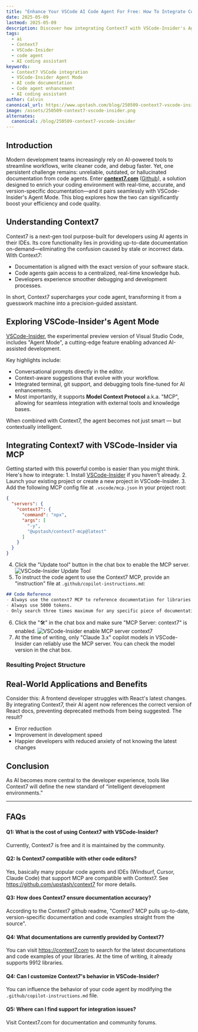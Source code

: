 ```yaml
---
title: "Enhance Your VSCode AI Code Agent For Free: How To Integrate Context7 With VSCode"
date: 2025-05-09
lastmod: 2025-05-09
description: Discover how integrating Context7 with VSCode-Insider's Agent Mode revolutionizes coding by providing real-time, accurate documentation, reducing errors, and enhancing productivity.
tags:
  - ai
  - Context7
  - VSCode-Insider
  - code agent
  - AI coding assistant
keywords:
  - Context7 VSCode integration
  - VSCode-Insider Agent Mode
  - AI code documentation
  - Code agent enhancement
  - AI coding assistant
author: Calvin
canonical_url: https://www.upstash.com/blog/250509-context7-vscode-insider
image: /assets/250509-context7-vscode-insider.png
alternates:
  canonical: /blog/250509-context7-vscode-insider
---
```



## Introduction

Modern development teams increasingly rely on AI-powered tools to streamline workflows, write cleaner code, and debug faster. Yet, one persistent challenge remains: unreliable, outdated, or hallucinated documentation from code agents. Enter **[context7.com](https://context7.com)** ([Github](https://github.com/upstash/context7)), a solution designed to enrich your coding environment with real-time, accurate, and version-specific documentation—and it pairs seamlessly with VSCode-Insider's Agent Mode. This blog explores how the two can significantly boost your efficiency and code quality.

## Understanding Context7

Context7 is a next-gen tool purpose-built for developers using AI agents in their IDEs. Its core functionality lies in providing up-to-date documentation on-demand—eliminating the confusion caused by stale or incorrect data. With Context7:
- Documentation is aligned with the exact version of your software stack.
- Code agents gain access to a centralized, real-time knowledge hub.
- Developers experience smoother debugging and development processes.

In short, Context7 supercharges your code agent, transforming it from a guesswork machine into a precision-guided assistant.

## Exploring VSCode-Insider's Agent Mode

[VSCode-Insider](https://code.visualstudio.com/insiders), the experimental preview version of Visual Studio Code, includes "Agent Mode", a cutting-edge feature enabling advanced AI-assisted development.

Key highlights include:
- Conversational prompts directly in the editor.
- Context-aware suggestions that evolve with your workflow.
- Integrated terminal, git support, and debugging tools fine-tuned for AI enhancements.
- Most importantly, it supports **Model Context Protocol** a.k.a. "MCP", allowing for seamless integration with external tools and knowledge bases.

When combined with Context7, the agent becomes not just smart — but contextually intelligent.

## Integrating Context7 with VSCode-Insider via MCP

Getting started with this powerful combo is easier than you might think. Here's how to integrate:
	1.	Install [VSCode-Insider](https://code.visualstudio.com/insiders) if you haven't already.
	2.	Launch your existing project or create a new project in VSCode-Insider.
	3.	Add the following MCP config file at `.vscode/mcp.json` in your project root:
```json filename=".vscode/mcp.json"
{
  "servers": {
    "context7": {
      "command": "npx",
      "args": [
        "-y",
        "@upstash/context7-mcp@latest"
      ]
    }
  }
}
```
  4. Click the "Update tool" button in the chat box to enable the MCP server.
     <Image src={image1} alt="VSCode-Insider Update Tool" />
  5.  To instruct the code agent to use the Context7 MCP, provide an "instruction" file at `.github/copilot-instructions.md`:
```md filename=".github/copilot-instructions.md"
## Code Reference
- Always use the context7 MCP to reference documentation for libraries like nextjs, supabase, react.
- Always use 5000 tokens.
- Only search three times maximum for any specific piece of documentation.
```
  6.  Click the "🛠️" in the chat box and make sure "MCP Server: context7" is enabled.
      <Image src={image2} alt="VSCode-Insider enable MCP server context7" />
  7.  At the time of writing, only "Claude 3.x" copilot models in VSCode-Insider can reliably use the MCP server. You can check the model version in the chat box.

### Resulting Project Structure
<FileTree title="Project Structure">
  <FileTree.Folder name=".github" defaultOpen>
    <FileTree.File name="copilot-instructions.md" />
  </FileTree.Folder>
  <FileTree.Folder name=".vscode" defaultOpen>
    <FileTree.File name="mcp.json" />
  </FileTree.Folder>
  <FileTree.File name="(your_code)" />
  <FileTree.File name="(your_code)" />
  <FileTree.File name="(your_code)" />
</FileTree>

## Real-World Applications and Benefits

Consider this: A frontend developer struggles with React's latest changes. By integrating Context7, their AI agent now references the correct version of React docs, preventing deprecated methods from being suggested. The result?
- Error reduction
- Improvement in development speed
- Happier developers with reduced anxiety of not knowing the latest changes

## Conclusion

As AI becomes more central to the developer experience, tools like Context7 will define the new standard of “intelligent development environments.”

---

## FAQs

#### Q1: What is the cost of using Context7 with VSCode-Insider?
Currently, Context7 is free and it is maintained by the community.

#### Q2: Is Context7 compatible with other code editors?
Yes, basically many popular code agents and IDEs (Windsurf, Cursor, Claude Code) that support MCP are compatible with Context7. See https://github.com/upstash/context7 for more details.

#### Q3: How does Context7 ensure documentation accuracy?
According to the Context7 github readme, "Context7 MCP pulls up-to-date, version-specific documentation and code examples straight from the source".

#### Q4: What documentations are currently provided by Context7?
You can visit https://context7.com to search for the latest documentations and code examples of your libraries. At the time of writing, it already supports 9912 libraries.

#### Q4: Can I customize Context7's behavior in VSCode-Insider?
You can influence the behavior of your code agent by modifying the `.github/copilot-instructions.md` file.

#### Q5: Where can I find support for integration issues?
Visit Context7.com for documentation and community forums.
